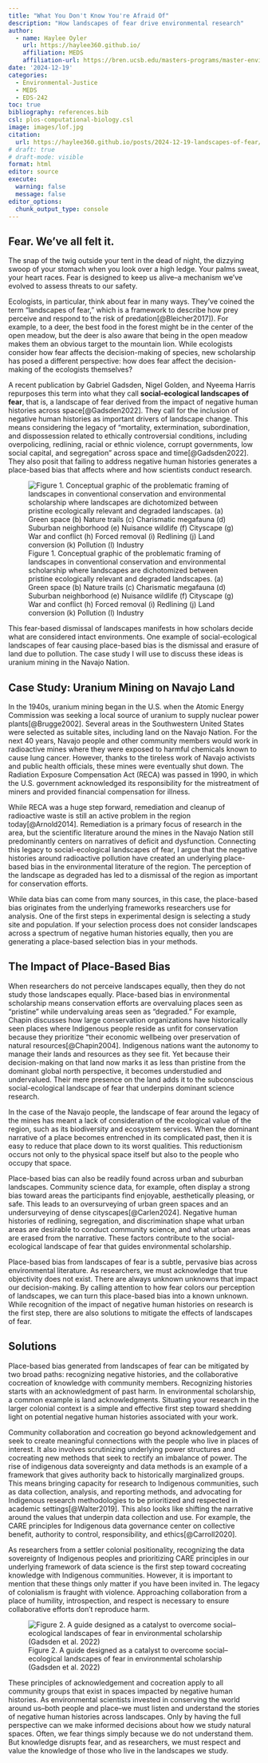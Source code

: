 ```yaml
---
title: "What You Don't Know You're Afraid Of"
description: "How landscapes of fear drive environmental research"
author:
  - name: Haylee Oyler
    url: https://haylee360.github.io/
    affiliation: MEDS
    affiliation-url: https://bren.ucsb.edu/masters-programs/master-environmental-data-science
date: '2024-12-19'
categories:
  - Environmental-Justice
  - MEDS
  - EDS-242
toc: true
bibliography: references.bib
csl: plos-computational-biology.csl
image: images/lof.jpg
citation:
  url: https://haylee360.github.io/posts/2024-12-19-landscapes-of-fear/
# draft: true
# draft-mode: visible
format: html
editor: source
execute:
  warning: false
  message: false
editor_options: 
  chunk_output_type: console
---
```


## Fear. We’ve all felt it. 
The snap of the twig outside your tent in the dead of night, the dizzying swoop of your stomach when you look over a high ledge. Your palms sweat, your heart races. Fear is designed to keep us alive–a mechanism we’ve evolved to assess threats to our safety. 

Ecologists, in particular, think about fear in many ways. They’ve coined the term “landscapes of fear,” which is a framework to describe how prey perceive and respond to the risk of predation[@Bleicher2017]). For example, to a deer, the best food in the forest might be in the center of the open meadow, but the deer is also aware that being in the open meadow makes them an obvious target to the mountain lion. While ecologists consider how fear affects the decision-making of species, new scholarship has posed a different perspective: how does fear affect the decision-making of the ecologists themselves?

A recent publication by Gabriel Gadsden, Nigel Golden, and Nyeema Harris repurposes this term into what they call **social-ecological landscapes of fear**, that is, a landscape of fear derived from the impact of negative human histories across space[@Gadsden2022]. They call for the inclusion of negative human histories as important drivers of landscape change. This means considering the legacy of “mortality, extermination, subordination, and dispossession related to ethically controversial conditions, including overpolicing, redlining, racial or ethnic violence, corrupt governments, low social capital, and segregation” across space and time[@Gadsden2022]. They also posit that failing to address negative human histories generates a place-based bias that affects where and how scientists conduct research. 

![Figure 1. Conceptual graphic of the problematic framing of landscapes in conventional conservation and environmental scholarship where landscapes are dichotomized between pristine ecologically relevant and degraded landscapes. (a) Green space (b) Nature trails (c) Charismatic megafauna (d) Suburban neighborhood (e) Nuisance wildlife (f) Cityscape (g) War and conflict (h) Forced removal (i) Redlining (j) Land conversion (k) Pollution (l) Industry](images/lof.jpg)



This fear-based dismissal of landscapes manifests in how scholars decide what are considered intact environments. One example of social-ecological landscapes of fear causing place-based bias is the dismissal and erasure of land due to pollution. The case study I will use to discuss these ideas is uranium mining in the Navajo Nation. 

## Case Study: Uranium Mining on Navajo Land
In the 1940s, uranium mining began in the U.S. when the Atomic Energy Commission was seeking a local source of uranium to supply nuclear power plants[@Brugge2002]. Several areas in the Southwestern United States were selected as suitable sites, including land on the Navajo Nation. For the next 40 years, Navajo people and other community members would work in radioactive mines where they were exposed to harmful chemicals known to cause lung cancer. However, thanks to the tireless work of Navajo activists and public health officials, these mines were eventually shut down. The Radiation Exposure Compensation Act (RECA) was passed in 1990, in which the U.S. government acknowledged its responsibility for the mistreatment of miners and provided financial compensation for illness.   

While RECA was a huge step forward, remediation and cleanup of radioactive waste is still an active problem in the region today[@Arnold2014]. Remediation is a primary focus of research in the area, but the scientific literature around the mines in the Navajo Nation still predominantly centers on narratives of deficit and dysfunction. Connecting this legacy to social-ecological landscapes of fear, I argue that the negative histories around radioactive pollution have created an underlying place-based bias in the environmental literature of the region. The perception of the landscape as degraded has led to a dismissal of the region as important for conservation efforts. 

While data bias can come from many sources, in this case, the place-based bias originates from the underlying frameworks researchers use for analysis. One of the first steps in experimental design is selecting a study site and population. If your selection process does not consider landscapes across a spectrum of negative human histories equally, then you are generating a place-based selection bias in your methods. 

## The Impact of Place-Based Bias
When researchers do not perceive landscapes equally, then they do not study those landscapes equally. Place-based bias in environmental scholarship means conservation efforts are overvaluing places seen as “pristine” while undervaluing areas seen as “degraded.” For example, Chapin discusses how large conservation organizations have historically seen places where Indigenous people reside as unfit for conservation because they prioritize “their economic wellbeing over preservation of natural resources[@Chapin2004]. Indigenous nations want the autonomy to manage their lands and resources as they see fit. Yet because their decision-making on that land now marks it as less than pristine from the dominant global north perspective, it becomes understudied and undervalued. Their mere presence on the land adds it to the subconscious social-ecological landscape of fear that underpins dominant science research. 

In the case of the Navajo people, the landscape of fear around the legacy of the mines has meant a lack of consideration of the ecological value of the region, such as its biodiversity and ecosystem services. When the dominant narrative of a place becomes entrenched in its complicated past, then it is easy to reduce that place down to its worst qualities. This reductionism occurs not only to the physical space itself but also to the people who occupy that space. 

Place-based bias can also be readily found across urban and suburban landscapes. Community science data, for example, often display a strong bias toward areas the participants find enjoyable, aesthetically pleasing, or safe. This leads to an oversurveying of urban green spaces and an undersurveying of dense cityscapes[@Carlen2024]. Negative human histories of redlining, segregation, and discrimination shape what urban areas are desirable to conduct community science, and what urban areas are erased from the narrative. These factors contribute to the social-ecological landscape of fear that guides environmental scholarship. 

Place-based bias from landscapes of fear is a subtle, pervasive bias across environmental literature. As researchers, we must acknowledge that true objectivity does not exist. There are always unknown unknowns that impact our decision-making. By calling attention to how fear colors our perception of landscapes, we can turn this place-based bias into a known unknown. While recognition of the impact of negative human histories on research is the first step, there are also solutions to mitigate the effects of landscapes of fear. 

## Solutions
Place-based bias generated from landscapes of fear can be mitigated by two broad paths: recognizing negative histories, and the collaborative cocreation of knowledge with community members. Recognizing histories starts with an acknowledgment of past harm. In environmental scholarship, a common example is land acknowledgments. Situating your research in the larger colonial context is a simple and effective first step toward shedding light on potential negative human histories associated with your work.

Community collaboration and cocreation go beyond acknowledgement and seek to create meaningful connections with the people who live in places of interest. It also involves scrutinizing underlying power structures and cocreating new methods that seek to rectify an imbalance of power. The rise of indigenous data sovereignty and data methods is an example of a framework that gives authority back to historically 	marginalized groups. This means bringing capacity for research to Indigenous communities, such as data collection, analysis, and reporting methods, and advocating for Indigenous research methodologies to be prioritized and respected in academic settings[@Walter2019]. This also looks like shifting the narrative around the values that underpin data collection and use. For example, the CARE principles for Indigenous data governance center on collective benefit, authority to control, responsibility, and ethics[@Carroll2020]. 

As researchers from a settler colonial positionality, recognizing the data sovereignty of Indigenous peoples and prioritizing CARE principles in our underlying framework of data science is the first step toward cocreating knowledge with Indigenous communities. However, it is important to mention that these things only matter if you have been invited in. The legacy of colonialism is fraught with violence. Approaching collaboration from a place of humility, introspection, and respect is necessary to ensure collaborative efforts don’t reproduce harm. 

![Figure 2. A guide designed as a catalyst to overcome social–ecological landscapes of fear in environmental scholarship (Gadsden et al. 2022)](images/scales.jpg)


These principles of acknowledgement and cocreation apply to all community groups that exist in spaces impacted by negative human histories. As environmental scientists invested in conserving the world around us–both people and place–we must listen and understand the stories of negative human histories across landscapes. Only by having the full perspective can we make informed decisions about how we study natural spaces. Often, we fear things simply because we do not understand them. But knowledge disrupts fear, and as researchers, we must respect and value the knowledge of those who live in the landscapes we study.  


